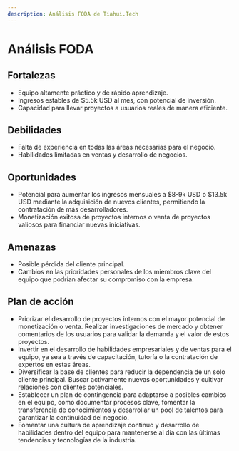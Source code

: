 ```yaml
---
description: Análisis FODA de Tiahui.Tech
---
```



# Análisis FODA

## Fortalezas

<Admonition type="info" icon="💪" title="Fortalezas">
  <ul>
    <li>Equipo altamente práctico y de rápido aprendizaje.</li>
    <li>Ingresos estables de $5.5k USD al mes, con potencial de inversión.</li>
    <li>Capacidad para llevar proyectos a usuarios reales de manera eficiente.</li>
  </ul>
</Admonition>

## Debilidades

<Admonition type="danger" icon="⚠️" title="Debilidades">
  <ul>
    <li>Falta de experiencia en todas las áreas necesarias para el negocio.</li>
    <li>Habilidades limitadas en ventas y desarrollo de negocios.</li>
  </ul>
</Admonition>

## Oportunidades

<Admonition type="success" icon="🌟" title="Oportunidades">
  <ul>
    <li>Potencial para aumentar los ingresos mensuales a $8-9k USD o $13.5k USD mediante la adquisición de nuevos clientes, permitiendo la contratación de más desarrolladores.</li>
    <li>Monetización exitosa de proyectos internos o venta de proyectos valiosos para financiar nuevas iniciativas.</li>
  </ul>
</Admonition>

## Amenazas

<Admonition type="caution" icon="⚡" title="Amenazas">
  <ul>
    <li>Posible pérdida del cliente principal.</li>
    <li>Cambios en las prioridades personales de los miembros clave del equipo que podrían afectar su compromiso con la empresa.</li>
  </ul>
</Admonition>

## Plan de acción

<Admonition type="note" icon="📝" title="Plan de acción">
  <ul>
    <li>Priorizar el desarrollo de proyectos internos con el mayor potencial de monetización o venta. Realizar investigaciones de mercado y obtener comentarios de los usuarios para validar la demanda y el valor de estos proyectos.</li>
    <li>Invertir en el desarrollo de habilidades empresariales y de ventas para el equipo, ya sea a través de capacitación, tutoría o la contratación de expertos en estas áreas.</li>
    <li>Diversificar la base de clientes para reducir la dependencia de un solo cliente principal. Buscar activamente nuevas oportunidades y cultivar relaciones con clientes potenciales.</li>
    <li>Establecer un plan de contingencia para adaptarse a posibles cambios en el equipo, como documentar procesos clave, fomentar la transferencia de conocimientos y desarrollar un pool de talentos para garantizar la continuidad del negocio.</li>
    <li>Fomentar una cultura de aprendizaje continuo y desarrollo de habilidades dentro del equipo para mantenerse al día con las últimas tendencias y tecnologías de la industria.</li>
  </ul>
</Admonition>
